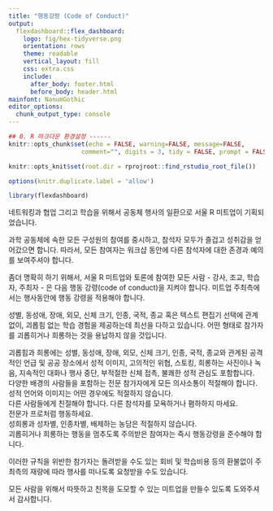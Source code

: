 ```yaml
---
title: "행동강령 (Code of Conduct)"
output:
  flexdashboard::flex_dashboard:
    logo: fig/hex-tidyverse.png
    orientation: rows
    theme: readable
    vertical_layout: fill
    css: extra.css
    include:
      after_body: footer.html
      before_body: header.html
mainfont: NanumGothic
editor_options:
  chunk_output_type: console
---
```

```r
## 0. R 마크다운 환경설정 ------
knitr::opts_chunk$set(echo = FALSE, warning=FALSE, message=FALSE,
                    comment="", digits = 3, tidy = FALSE, prompt = FALSE, fig.align = 'center')

knitr::opts_knit$set(root.dir = rprojroot::find_rstudio_root_file())

options(knitr.duplicate.label = 'allow')

library(flexdashboard)
```

네트워킹과 협업 그리고 학습을 위해서 공동체 행사의 일환으로 서울 R 미트업이 기획되었습니다.

과학 공동체에 속한 모든 구성원의 참여를 중시하고, 참석자 모두가 즐겁고 성취감을 얻어갔으면 합니다.
따라서, 모든 참여자는 워크샵 동안에 다른 참석자에 대한 존경과 예의를 보여주셔야 합니다.

좀더 명확히 하기 위해서, 서울 R 미트업와 토론에 참여한 모든 사람 - 강사, 조교, 학습자, 주최자 - 은 다음 행동 강령(code of conduct)을 지켜야 합니다. 
미트업 주최측에서는 행사동안에 행동 강령을 적용해야 합니다.

성별, 동성애, 장애, 외모, 신체 크기, 인종, 국적, 종교 혹은 텍스트 편집기 선택에 관계없이, 괴롭힘 없는 학습 경험을 제공하는데 최선을 다하고 있습니다. 
어떤 형태로 참가자를 괴롭히거나 희롱하는 것을 용납하지 않을 것입니다.

괴롭힘과 희롱에는 성별, 동성애, 장애, 외모, 신체 크기, 인종, 국적, 종교와 관계된 공격적인 언급 및 공공 장소에서 성적 이미지, 고의적인 위협, 스토킹, 희롱하는 사진이나 녹음, 지속적인 대화나 행사 중단, 부적절한 신체 접촉, 불쾌한 성적 관심도 포함합니다.  
다양한 배경의 사람들을 포함하는 전문 참가자에게 모든 의사소통이 적절해야 합니다.  
성적 언어와 이미지는 어떤 경우에도 적절하지 않습니다.  
다른 사람들에게 친절해야 합니다. 다른 참석자를 모욕하거나 폄하하지 마세요.  
전문가 프로처럼 행동하세요.  
성희롱과 성차별, 인종차별, 배제하는 농담은 적절하지 않습니다.  
괴롭히거나 희롱하는 행동을 멈추도록 주의받은 참여자는 즉시 행동강령을 준수해야 합니다.  

이러한 규칙을 위반한 참가자는 돌려받을 수도 있는 회비 및 학습비용 등의 환불없이 주최측의 재량에 따라 행사를 떠나도록 요청받을 수도 있습니다.

모든 사람을 위해서 따뜻하고 친목을 도모할 수 있는 미트업을 만들수 있도록 도와주셔서 감사합니다.
